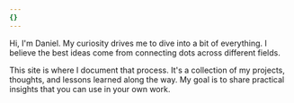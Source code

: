 ```yaml
---
{}
---
```





<div class="md:grid md:grid-cols-2 items-start gap-8">
  <CldImage src="https://res.cloudinary.com/dellp9a4z/image/upload/v1755260288/daniel_adrian_color_frzcnl.webp" alt="A portrait of Daniel Adrian" width={1108} height={1751} sizes="(max-width: 768px) 100vw, 50vw" class="mb-6 w-full h-auto rounded-xl shadow-lg md:float-left md:w-[min(45%,22rem)] md:mr-8 md:mb-4" />

  Hi, I'm Daniel. My curiosity drives me to dive into a bit of everything. I believe the best ideas come from connecting dots across different fields.

  This site is where I document that process. It's a collection of my projects, thoughts, and lessons learned along the way. My goal is to share practical insights that you can use in your own work.
</div>
